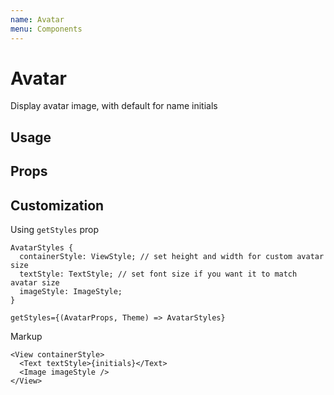 ```yaml
---
name: Avatar
menu: Components
---
```



# Avatar

Display avatar image, with default for name initials

## Usage

<Playground>
  <Avatar
    source={{ uri: 'https://picsum.photos/200/200', width: 200, height: 200 }}
    // Fallbacks to name if source is not provided
    name="Bill Gates"
    size="large"
  />
</Playground>

## Props

<Props of={Avatar} />

## Customization

Using `getStyles` prop

```tsx
AvatarStyles {
  containerStyle: ViewStyle; // set height and width for custom avatar size
  textStyle: TextStyle; // set font size if you want it to match avatar size
  imageStyle: ImageStyle;
}

getStyles={(AvatarProps, Theme) => AvatarStyles}
```

Markup

```tsx
<View containerStyle>
  <Text textStyle>{initials}</Text>
  <Image imageStyle />
</View>
```

